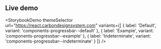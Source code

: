 ## Live demo

<StorybookDemo
  themeSelector
  url="https://react.carbondesignsystem.com"
  variants={[
    {
      label: 'Default',
      variant: 'components-progressbar--default'
    },
    {
      label: 'Example',
      variant: 'components-progressbar--example'
    },
    {
      label: 'Indeterminate',
      variant: 'components-progressbar--indeterminate'
    }
  ]}
/>
